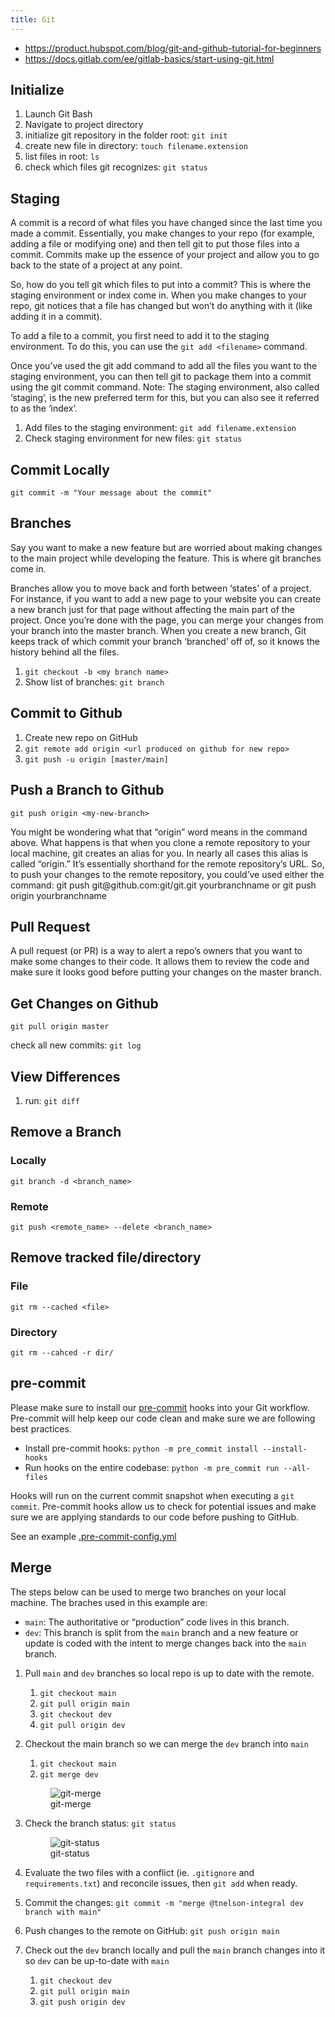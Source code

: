 ```yaml
---
title: Git
---
```


- <https://product.hubspot.com/blog/git-and-github-tutorial-for-beginners>
- <https://docs.gitlab.com/ee/gitlab-basics/start-using-git.html>

## Initialize

1. Launch Git Bash
2. Navigate to project directory
3. initialize git repository in the folder root: `git init`
4. create new file in directory: `touch filename.extension`
5. list files in root: `ls`
6. check which files git recognizes: `git status`

## Staging

A commit is a record of what files you have changed since the last time you made a commit. Essentially, you make changes to your repo (for example, adding a file or modifying one) and then tell git to put those files into a commit. Commits make up the essence of your project and allow you to go back to the state of a project at any point.

So, how do you tell git which files to put into a commit? This is where the staging environment or index come in. When you make changes to your repo, git notices that a file has changed but won't do anything with it (like adding it in a commit).

To add a file to a commit, you first need to add it to the staging environment. To do this, you can use the `git add <filename>` command.

Once you've used the git add command to add all the files you want to the staging environment, you can then tell git to package them into a commit using the git commit command. Note: The staging environment, also called 'staging', is the new preferred term for this, but you can also see it referred to as the 'index'.

1. Add files to the staging environment: `git add filename.extension`
2. Check staging environment for new files: `git status`

## Commit Locally

`git commit -m "Your message about the commit"`

## Branches

Say you want to make a new feature but are worried about making changes to the main project while developing the feature. This is where git branches come in.

Branches allow you to move back and forth between 'states' of a project. For instance, if you want to add a new page to your website you can create a new branch just for that page without affecting the main part of the project. Once you're done with the page, you can merge your changes from your branch into the master branch. When you create a new branch, Git keeps track of which commit your branch 'branched' off of, so it knows the history behind all the files.

1. `git checkout -b <my branch name>`
2. Show list of branches: `git branch`

## Commit to Github

1. Create new repo on GitHub
2. `git remote add origin <url produced on github for new repo>`
3. `git push -u origin [master/main]`

## Push a Branch to Github

`git push origin <my-new-branch>`

You might be wondering what that "origin" word means in the command above. What happens is that when you clone a remote repository to your local machine, git creates an alias for you. In nearly all cases this alias is called "origin." It's essentially shorthand for the remote repository's URL. So, to push your changes to the remote repository, you could've used either the command: git push git\@github.com:git/git.git yourbranchname or git push origin yourbranchname

## Pull Request

A pull request (or PR) is a way to alert a repo's owners that you want to make some changes to their code. It allows them to review the code and make sure it looks good before putting your changes on the master branch.

## Get Changes on Github

`git pull origin master`

check all new commits: `git log`

## View Differences

1. run: `git diff`

## Remove a Branch

### Locally

`git branch -d <branch_name>`

### Remote

`git push <remote_name> --delete <branch_name>`

## Remove tracked file/directory

### File

`git rm --cached <file>`

### Directory

`git rm --cahced -r dir/`

## pre-commit

Please make sure to install our [pre-commit](https://pre-commit.com/) hooks into your Git workflow. Pre-commit will help keep our code clean and make sure we are following best practices.

- Install pre-commit hooks: `python -m pre_commit install --install-hooks`
- Run hooks on the entire codebase: `python -m pre_commit run --all-files`

Hooks will run on the current commit snapshot when executing a `git commit`. Pre-commit hooks allow us to check for potential issues and make sure we are applying standards to our code before pushing to GitHub.

See an example [.pre-commit-config.yml](https://github.com/geocoug/python-app-template/blob/main/.pre-commit-config.yaml)

## Merge

The steps below can be used to merge two branches on your local machine. The braches used in this example are:

- `main`: The authoritative or "production" code lives in this branch.
- `dev`: This branch is split from the `main` branch and a new feature or update is coded with the intent to merge changes back into the `main` branch.

1. Pull `main` and `dev` branches so local repo is up to date with the remote.
    1. `git checkout main`
    1. `git pull origin main`
    1. `git checkout dev`
    1. `git pull origin dev`

2. Checkout the main branch so we can merge the `dev` branch into `main`
    1. `git checkout main`
    1. `git merge dev`

    ![git-merge](../../../static/development/git-merge.png)

3. Check the branch status: `git status`

    ![git-status](../../../static/development/git-status.png)

4. Evaluate the two files with a conflict (ie. `.gitignore` and `requirements.txt`) and reconcile issues, then `git add` when ready.

5. Commit the changes: `git commit -m "merge @tnelson-integral dev branch with main"`

6. Push changes to the remote on GitHub: `git push origin main`

7. Check out the `dev` branch locally and pull the `main` branch changes into it so `dev` can be up-to-date with `main`
    1. `git checkout dev`
    1. `git pull origin main`
    1. `git push origin dev`
